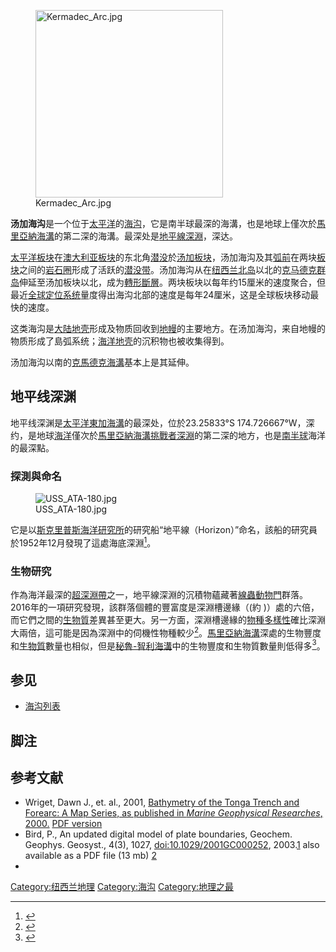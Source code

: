 {{More footnotes needed|time=2021-03-14T03:28:18+00:00}}
{{noteTA|G1=Toponym}}
[[Image:Kermadec_Arc.jpg|300px]]

'''汤加海沟'''是一个位于[[太平洋|太平洋]]的[[海沟|海沟]]，它是南半球最深的海溝，也是地球上僅次於[[馬里亞納海溝|馬里亞納海溝]]的第二深的海溝。最深处是[[地平線深淵|地平線深淵]]，深达{{Convert|10,800|+/-|10|m|abbr=on}}。

[[太平洋板块|太平洋板块]]在[[印度-澳洲板塊|澳大利亚板块]]的东北角[[潜没带|潜没]]於[[汤加板块|汤加板块]]，汤加海沟及其[[弧前|弧前]]在两块[[板块|板块]]之间的[[岩石圈|岩石圈]]形成了活跃的[[潜没带|潜没带]]。汤加海沟从在[[纽西兰|纽西兰]][[北岛_(纽西兰)|北岛]]以北的[[克马德克群岛|克马德克群岛]]伸延至汤加板块以北，成为[[轉形斷層|轉形斷層]]。两块板块以每年约15厘米的速度聚合，但最近[[全球定位系统|全球定位系统]]量度得出海沟北部的速度是每年24厘米，这是全球板块移动最快的速度。

这类海沟是[[大陆地壳|大陆地壳]]形成及物质回收到[[地幔|地幔]]的主要地方。在汤加海沟，来自地幔的物质形成了島弧系统；[[海洋地壳|海洋地壳]]的沉积物也被收集得到。

汤加海沟以南的[[克馬德克海溝|克馬德克海溝]]基本上是其延伸。

==地平线深渊==
地平线深渊是[[太平洋|太平洋]][[東加海溝|東加海溝]]的最深处，位於23.25833°S 174.726667°W，深约{{Convert|10,800|+/-|10|m|abbr=on}}，是地球[[海洋|海洋]]僅次於[[馬里亞納海溝|馬里亞納海溝]][[挑戰者深淵|挑戰者深淵]]的第二深的地方，也是[[南半球|南半球]]海洋的最深點。

=== 探測與命名 ===
[[File:USS_ATA-180.jpg|thumb]]

它是以[[斯克里普斯海洋研究所|斯克里普斯海洋研究所]]的研究船“地平線（Horizon）”命名，該船的研究員於1952年12月發現了這處海底深淵<ref>{{Cite web|title = GEBCO Gazetteer of Undersea Feature Names|publisher = [[General_Bathymetric_Chart_of_the_Oceans|GEBCO]]|date = 2015-04-26|url = https://www.ngdc.noaa.gov/gazetteer/|access-date = 2017-04-09|archive-date = 2021-04-23|archive-url = https://web.archive.org/web/20210423032853/https://www.ngdc.noaa.gov/gazetteer/|dead-url = no}}</ref>。

=== 生物研究 ===

作為海洋最深的[[超深淵帶|超深淵帶]]之一，地平線深淵的沉積物蘊藏著[[線蟲動物門|線蟲動物門]]群落。2016年的一項研究發現，該群落個體的豐富度是深淵槽邊緣（(約 {{Convert|6250|m|abbr=on}})）處的六倍，而它們之間的[[生物質|生物質]]差異甚至更大。另一方面，深淵槽邊緣的[[物種多樣性|物種多樣性]]確比深淵大兩倍，這可能是因為深淵中的伺機性物種較少<ref>{{Harvnb|Leduc|Rowden|Glud|Wenzhöfer|2016|loc=Abstract}}</ref>。[[馬里亞納海溝|馬里亞納海溝]]深處的生物豐度和[[生物質|生物質]]數量也相似，但是[[秘魯-智利海溝|秘魯-智利海溝]]中的生物豐度和生物質數量則低得多<ref>{{Harvnb|Leduc|Rowden|Glud|Wenzhöfer|2016|p=8}}</ref>。

==参见==
* [[海沟列表|海沟列表]]

==脚注==
{{reflist}}

==参考文献==
{{Refbegin}}
*Wriget, Dawn J., et. al., 2001, [http://dusk.geo.orst.edu/tonga/ Bathymetry of the Tonga Trench and Forearc: A Map Series, as published in ''Marine Geophysical Researches'', 2000.] {{Wayback|url=http://dusk.geo.orst.edu/tonga/ |date=20210324223927 }} [https://web.archive.org/web/20090303213929/http://dusk2.geo.orst.edu/tonga/tonga_series.pdf PDF version]
*Bird, P., An updated digital model of plate boundaries, Geochem. Geophys. Geosyst., 4(3), 1027, doi:10.1029/2001GC000252, 2003.[https://web.archive.org/web/20071213022939/http://element.ess.ucla.edu/publications/2003_PB2002/2003_PB2002.htm] also available as a PDF file (13 mb) [https://web.archive.org/web/20030806055327/http://element.ess.ucla.edu/publications/2003_PB2002/2001GC000252.pdf]
* {{Cite journal
 | last1 = Leduc | first1 = D.
 | last2 = Rowden | first2 = A. A.
 | last3 = Glud | first3 = R. N.
 | last4 = Wenzhöfer | first4 = F.
 | last5 = Kitazato | first5 = H.
 | last6 = Clark | first6 = M. R.
 | title = Comparison between infaunal communities of the deep floor and edge of the Tonga Trench: Possible effects of differences in organic matter supply
 | year = 2016 | journal = Deep Sea Research Part I: Oceanographic Research Papers | volume = 116 | pages = 264–275
 | url = http://epic.awi.de/42565/1/2016_2_DSR-Leduc_etal_Tonga_Trench.pdf | access-date = 2017-04-17
 | doi = 10.1016/j.dsr.2015.11.003 | bibcode = 2016DSRI..116..264L}}<!-- {{Harvnb|Leduc|Rowden|Glud|Wenzhöfer|2016}} -->
{{Refend}}
{{coord|22|56|41|S|174|43|59|W|type:waterbody|display=title}}

[[Category:纽西兰地理|Category:纽西兰地理]]
[[Category:海沟|Category:海沟]]
[[Category:地理之最|Category:地理之最]]